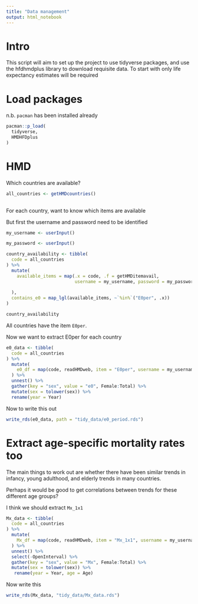 ```yaml
---
title: "Data management"
output: html_notebook
---
```


# Intro
This script will aim to set up the project to use tidyverse packages, and use the hfdhmdplus library to download requisite data. To start with only life expectancy estimates will be required

# Load packages 


n.b. `pacman` has been installed already

```r
pacman::p_load(
  tidyverse,
  HMDHFDplus
)
```

# HMD 
 
Which countries are available?
 
```r
all_countries <- getHMDcountries() 
 
```

For each country, want to know which items are available 

But first the username and password need to be identified

```r
my_username <- userInput()
```
```r
my_password <- userInput()
```

```r
country_availability <- tibble(
  code = all_countries
) %>% 
  mutate(
    available_items = map(.x = code, .f = getHMDitemavail,
                          username = my_username, password = my_password
                          
  ),
  contains_e0 = map_lgl(available_items, ~`%in%`("E0per", .x))
) 

```



```r
country_availability
```

All countries have the item `E0per`.


Now we want to extract E0per for each country

```r
e0_data <- tibble(
  code = all_countries
) %>% 
  mutate(
    e0_df = map(code, readHMDweb, item = "E0per", username = my_username, password = my_password)
  ) %>% 
  unnest() %>% 
  gather(key = "sex", value = "e0", Female:Total) %>% 
  mutate(sex = tolower(sex)) %>% 
  rename(year = Year)


```


Now to write this out

```r
write_rds(e0_data, path = "tidy_data/e0_period.rds")

```



# Extract age-specific mortality rates too 

The main things to work out are whether there have been similar trends in infancy, young adulthood, and elderly trends in many countries.

Perhaps it would be good to get correlations between trends for these different age groups?

I think we should extract `Mx_1x1`

```r
Mx_data <- tibble(
  code = all_countries
) %>% 
  mutate(
    Mx_df = map(code, readHMDweb, item = "Mx_1x1", username = my_username, password = my_password)
  ) %>% 
  unnest() %>% 
  select(-OpenInterval) %>% 
  gather(key = "sex", value = "Mx", Female:Total) %>% 
  mutate(sex = tolower(sex)) %>% 
   rename(year = Year, age = Age)
```

Now write this 

```r
write_rds(Mx_data, "tidy_data/Mx_data.rds")

```
